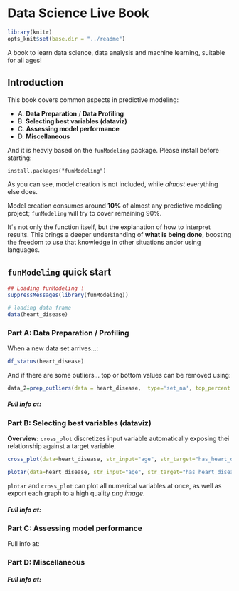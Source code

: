 # Data Science Live Book

```r
library(knitr)
opts_knit$set(base.dir = "../readme")
```

A book to learn data science, data analysis and machine learning, suitable for all ages!

## Introduction

This book covers common aspects in predictive modeling:

+  A. **Data Preparation** / **Data Profiling**
+  B. **Selecting best variables (dataviz)**
+  C. **Assessing model performance**
+  D. **Miscellaneous**

And it is heavly based on the `funModeling` package. Please install before starting:

`install.packages("funModeling")`


As you can see, model creation is not included, while _almost_ everything else does. 

Model creation consumes around **10%** of almost any predictive modeling project; `funModeling` will try to cover remaining 90%. 

It´s not only the function itself, but the explanation of how to interpret results. This brings a deeper understanding of **what is being done**, boosting the freedom to use that knowledge in other situations andor using languages.


## `funModeling` quick start

```r
## Loading funModeling !
suppressMessages(library(funModeling))

# loading data frame
data(heart_disease)
```

### Part A: Data Preparation / Profiling

When a new data set arrives...:

```r
df_status(heart_disease)
```

And if there are some outliers... top or bottom values can be removed using:
```r
data_2=prep_outliers(data = heart_disease,  type='set_na', top_percent  = 0.01)
```



##### Full info at: 





### Part B: Selecting best variables (dataviz)

**Overview:** `cross_plot` discretizes input variable automatically exposing thei relationship against a target variable.

```r
cross_plot(data=heart_disease, str_input="age", str_target="has_heart_disease")
```

```r
plotar(data=heart_disease, str_input="age", str_target="has_heart_disease", plot_type="histdens")

```

`plotar` and `cross_plot` can plot all numerical variables at once, as well as export each graph to a high quality _png image_.

##### Full info at: 

### Part C: Assessing model performance

Full info at: 

### Part D: Miscellaneous

##### Full info at: 



